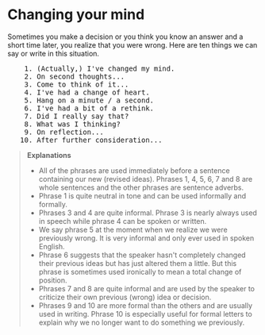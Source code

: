 # Changing your mind

Sometimes you make a decision or you think you know an answer and a short time later, you realize that you were wrong. Here are ten things we can say or write in this situation.

<pre className="text-xl font-semibold font-sans leading-3">
    1. (Actually,) I've changed my mind.
    2. On second thoughts...
    3. Come to think of it...
    4. I've had a change of heart.
    5. Hang on a minute / a second.
    6. I've had a bit of a rethink.
    7. Did I really say that?
    8. What was I thinking?
    9. On reflection...
   10. After further consideration...
</pre>

> __Explanations__
> - All of the phrases are used immediately before a sentence containing our new (revised ideas). Phrases 1, 4, 5, 6, 7 and 8 are whole sentences and the other phrases are sentence adverbs.
> - Phrase 1 is quite neutral in tone and can be used informally and formally.
> - Phrases 3 and 4 are quite informal. Phrase 3 is nearly always used in speech while phrase 4 can be spoken or written.
> - We say phrase 5 at the moment when we realize we were previously wrong. It is very informal and only ever used in spoken English.
> - Phrase 6 suggests that the speaker hasn't completely changed their previous ideas but has just altered them a little. But this phrase is sometimes used ironically to mean a total change of position.
> - Phrases 7 and 8 are quite informal and are used by the speaker to criticize their own previous (wrong) idea or decision.
> - Phrases 9 and 10 are more formal than the others and are usually used in writing. Phrase 10 is especially useful for formal letters to explain why we no longer want to do something we previously.
